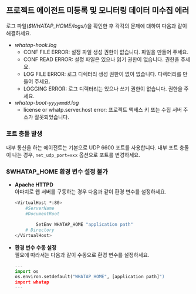 ## 프로젝트 에이전트 미등록 및 모니터링 데이터 미수집 에러

로그 파일(*$WHATAP_HOME/logs/*)을 확인한 후 각각의 문제에 대하여 다음과 같이 해결하세요.

* *whatap-hook.log*
    * CONF FILE ERROR: 설정 파일 생성 권한이 없습니다. 파일을 만들어 주세요.
    * CONF READ ERROR: 설정 파일은 있으나 읽기 권한이 없습니다. 권한을 주세요.
    * LOG FILE ERROR: 로그 디렉터리 생성 권한이 없이 없습니다. 디렉터리를 만들어 주세요.
    * LOGGING ERROR: 로그 디렉터리는 있으나 쓰기 권한이 없습니다. 권한을 주세요.
* *whatap-boot-```yyyymmdd```.log*
    * license or whatp.server.host error: 프로젝트 액세스 키 또는 수집 서버 주소가 잘못되었습니다.

### 포트 충돌 발생

내부 통신을 하는 에이전트는 기본으로 UDP 6600 포트를 사용합니다. 내부 포트 충돌이 나는 경우, `net_udp_port=xxx` 옵션으로 포트를 변경하세요.

### $WHATAP_HOME 환경 변수 설정 불가

* **Apache HTTPD**  
    아파치로 웹 서버를 구동하는 경우 다음과 같이 환경 변수를 설정하세요.

    ```bash title=SH
    <VirtualHost *:80>
        #ServerName
        #DocumentRoot

            SetEnv WHATAP_HOME "application path"
        # Directory
    </VirtualHost>
    ```
* **환경 변수 수동 설정**  
    필요에 따라서는 다음과 같이 수동으로 환경 변수를 설정하세요.

    ```python title=Python
    ---
    import os
    os.environ.setdefault("WHATAP_HOME", [application path]")
    import whatap
    ---
    ```